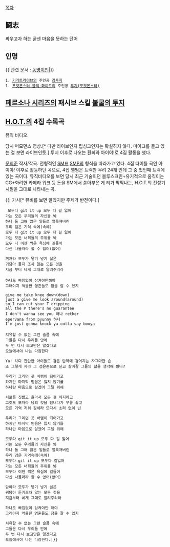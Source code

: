 [[목차]]

== 鬪志 ==
싸우고자 하는 굳센 마음을 뜻하는 단어

== 인명 ==
{{|관련 문서 : [[동명이인]]|}}

 1. [[기가트라이브]]의 주인공 [[강투지]]
 1. [[포켓몬스터 블랙·화이트]]의 주인공 [[투지(포켓몬스터)]]

== [[페르소나 시리즈]]의 패시브 스킬 [[불굴의 투지]] ==

== [[H.O.T.]]의 4집 수록곡 ==
{{{#!html
 <iframe width="560" height="315" src="//www.youtube.com/embed/HLLy5QnuuNM" frameborder="0" allowfullscreen></iframe>
}}}

뮤직 비디오.

{{{#!html
<iframe width="420" height="315" src="//www.youtube.com/embed/l8AZ02vrCgg" frameborder="0" allowfullscreen></iframe>
}}}

당시 퍼모먼스 영상.[* 다만 라이브인지 립싱크인지는 확실하지 않다. 마이크를 들고 있는 걸 보면 라이브인듯.] 투지 이후로 나오는 환희와 아이야!로 4집 활동을 했다.

[[문희준]] 작사/작곡. 전형적인 [[SM]]표 [[SMP]]의 형식을 따라가고 있다. 4집 타이틀 곡인 아이야! 이후로 활동하던 곡으로, 4집 앨범은 트랙만 무려 24개 인데 그 중 첫번째 트랙에 있는 곡이다. 뮤직비디오를 보면 당시 최근 기술이던 블루스크린+유기적으로 움직이는 CG+화려한 카메라 워크 등 돈을 SM에서 쏟아부은 게 티가 팍팍나는, H.O.T.의 전성기 시절을 그대로 나타내는 곡.

{{|     가사[* 뮤비를 보면 알겠지만 주제가 반전이다.]
  모두다 git it up 모두 다 길 잃어 
 가는 모든 우리들의 자신을 봐 
 하나 둘 그해 많은 일들로 얼룩져버린 
 우리 검은 기억 속에(속에) 
 모두 다 git it up 모두 다 길 잃어 
 가는 모든 너희들의 주위를 봐 
 모두 다 이젠 썩은 욕심에 길들어 
 다신 나몰라라 할 수 없어(없어)

 꺼져라 모두가 닿기 넣기 싫은 
 귀담아 듣지 조차 않는 모든 것을 
 지금 부터 네게 그대로 알려주리라
 
 하나도 빠짐없이 삼켜야만해야 
 그래야지 억울한 영혼들도 잠을 잘 수 있지 

 give me take knee down(down) 
 just a give me look around(around) 
 so I can cut your T dripping 
 all the P there's no guarantee 
 I don't wanna see you 허나 rether 
 epervana from pyunny 하나
 I'm just gonna knock ya outta say booya
 
 치유할 수 없는 그런 슬픔 속에 
 그들은 다시 우리들 안에 
 두 번 다시 보고만은 않겠다고
 오늘에서야 나는 다짐한다

 Ya! 차디 찬란한 아이들도 검은 탄약에 검어지는 자그마한 손
 또 그렇게 자라 그 검은손으로 딛고 살아갈 그들의 삶을 생각해 봤나?

 우리가 그리던 곳 바램이 되어가고
 하지만 마지막 믿음은 잃지 않기를
 하나란 마음으로 살겠어 그댈 위해

 서로를 짓밟고 올라서 모든 걸 차지하고
 그것도 모자라 남의 것을 탐내다가 무릎 꿇고
 모든 기억 지워 질세라 또다시 소리 없이 넌

 우리가 그리던 곳 바램이 되어가고
 하지만 마지막 믿음은 잃지 않기를
 하나란 마음으로 살겠어 그댈 위해

 모두다 git it up 모두 다 길 잃어
 가는 모든 우리들의 자신을 봐
 하나 둘 그해 많은 일들로 얼룩져버린
 우리 검은 기억속에(속에)
 모두다 git it up 모두다 길잃어
 가는 모든 너희들의 주위를 봐 
 모두다 이젠 썩은 욕심에 길들어
 다신 나몰라라 할 수 없어(없어)

 담아라 모두가 닿기 넣기 싫은
 귀담아 듣기조차 않는 모든 것을
 지금부터 네게 그대로 알려주리라

 하나도 빠짐없이 삼켜야만 해야
 그래야지 억울한 영혼들도 잠을 잘 수 있지

 치유할 수 없는 그런 슬픔 속에
 그들은 다시 우리들 안에
 두 번 다시 보고만은 않겠다고
 오늘에서야 나는 다짐한다.|}}





